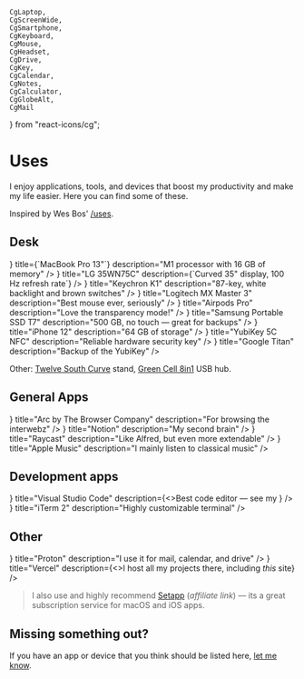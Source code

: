 	CgLaptop,
	CgScreenWide,
	CgSmartphone,
	CgKeyboard,
	CgMouse,
	CgHeadset,
	CgDrive,
	CgKey,
	CgCalendar,
	CgNotes,
	CgCalculator,
	CgGlobeAlt,
	CgMail
} from "react-icons/cg";



# Uses

I enjoy applications, tools, and devices that boost my productivity and make my life easier. Here you can find some of these.

Inspired by Wes Bos' [/uses](https://uses.tech).

## Desk

<ResponsiveGrid>
	<Item
		icon={<CgLaptop size={20}/>}
		title={`MacBook Pro 13"`}
		description="M1 processor with 16 GB of memory"
	/>
	<Item
		icon={<CgScreenWide size={20}/>}
		title="LG 35WN75C"
		description={`Curved 35" display, 100 Hz refresh rate`}
	/>
	<Item
		icon={<CgKeyboard size={20}/>}
		title="Keychron K1"
		description="87-key, white backlight and brown switches"
	/>
	<Item
		icon={<CgMouse size={20}/>}
		title="Logitech MX Master 3"
		description="Best mouse ever, seriously"
	/>
	<Item
		icon={<CgHeadset size={20}/>}
		title="Airpods Pro"
		description="Love the transparency mode!"
	/>
	<Item
		icon={<CgDrive size={20}/>}
		title="Samsung Portable SSD T7"
		description="500 GB, no touch &mdash; great for backups"
	/>
	<Item
		icon={<CgSmartphone size={20}/>}
		title="iPhone 12"
		description="64 GB of storage"
	/>
	<Item
		icon={<CgKey size={20}/>}
		title="YubiKey 5C NFC"
		description="Reliable hardware security key"
	/>
	<Item
		icon={<CgKey size={20}/>}
		title="Google Titan"
		description="Backup of the YubiKey"
	/>
</ResponsiveGrid>

Other: [Twelve South Curve](https://www.twelvesouth.com/products/curve-for-macbook) stand, [Green Cell 8in1](https://greencell.global/en/hub-usb-c/3034-green-cell-hub-gc-connect60-8in1-thunderbolt-3-usb-c-hdmi-3x-usb-30-sd-microsd-for-macbook-pro-1315-2016-2020.html) USB hub.

## General Apps

<ResponsiveGrid>
	<Item
		icon={<IoLogoChrome size={20}/>}
		title="Arc by The Browser Company"
		description="For browsing the interwebz"
	/>
	<Item
		icon={<CgNotes size={20}/>}
		title="Notion"
		description="My second brain"
	/>
	<Item
		icon={<FiCommand size={20}/>}
		title="Raycast"
		description="Like Alfred, but even more extendable"
	/>
	<Item
		icon={<SiApplemusic size={20}/>}
		title="Apple Music"
		description="I mainly listen to classical music"
	/>
</ResponsiveGrid>

## Development apps

<ResponsiveGrid>
	<Item
		icon={<SiVisualstudiocode size={20}/>}
		title="Visual Studio Code"
		description={<>Best code editor &mdash; see my <Link href="https://github.com/xxczaki/dotfiles/blob/master/vscode.js" isExternal text="configuration"/></>}
	/>
	<Item
		icon={<FiTerminal size={20}/>}
		title="iTerm 2"
		description="Highly customizable terminal"
	/>
</ResponsiveGrid>

## Other

<ResponsiveGrid>
	<Item
		icon={<CgMail size={20}/>}
		title="Proton"
		description="I use it for mail, calendar, and drive"
	/>
	<Item
		icon={<SiVercel size={20}/>}
		title="Vercel"
		description={<>I host all my projects there, including <i>this</i> site</>}
	/>
</ResponsiveGrid>

> I also use and highly recommend [Setapp](https://go.setapp.com/invite/c0mdyhrl) (*affiliate link*) &mdash; its a great subscription service for macOS and iOS apps.

## Missing something out?

If you have an app or device that you think should be listed here, [let me know](mailto:antoni@kepinski.ch?subject=[Website]%20Software/Device%20Proposal).
